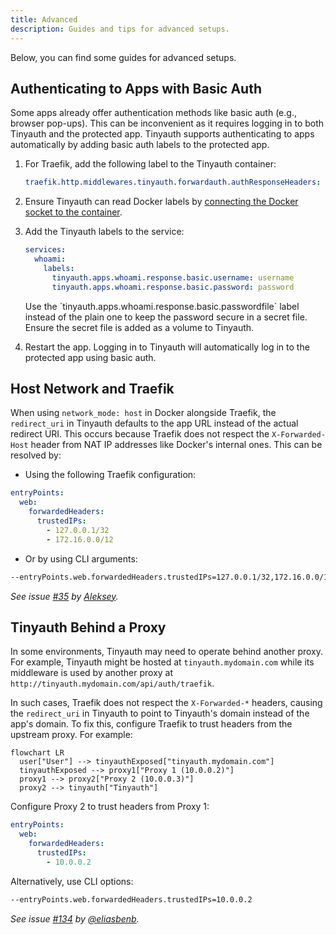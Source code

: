 ```yaml
---
title: Advanced
description: Guides and tips for advanced setups.
---
```


Below, you can find some guides for advanced setups.

## Authenticating to Apps with Basic Auth

Some apps already offer authentication methods like basic auth (e.g., browser pop-ups). This can be inconvenient as it requires logging in to both Tinyauth and the protected app. Tinyauth supports authenticating to apps automatically by adding basic auth labels to the protected app.

1. For Traefik, add the following label to the Tinyauth container:

   ```yaml
   traefik.http.middlewares.tinyauth.forwardauth.authResponseHeaders: authorization
   ```

2. Ensure Tinyauth can read Docker labels by [connecting the Docker socket to the container](/docs/guides/access-controls#modifying-the-tinyauth-container).

3. Add the Tinyauth labels to the service:

   ```yaml
   services:
     whoami:
       labels:
         tinyauth.apps.whoami.response.basic.username: username
         tinyauth.apps.whoami.response.basic.password: password
   ```

   <Callout type="tip">
     Use the `tinyauth.apps.whoami.response.basic.passwordfile` label instead of
     the plain one to keep the password secure in a secret file. Ensure the
     secret file is added as a volume to Tinyauth.
   </Callout>

4. Restart the app. Logging in to Tinyauth will automatically log in to the protected app using basic auth.

## Host Network and Traefik

When using `network_mode: host` in Docker alongside Traefik, the `redirect_uri` in Tinyauth defaults to the app URL instead of the actual redirect URI. This occurs because Traefik does not respect the `X-Forwarded-Host` header from NAT IP addresses like Docker's internal ones. This can be resolved by:

- Using the following Traefik configuration:

```yaml
entryPoints:
  web:
    forwardedHeaders:
      trustedIPs:
        - 127.0.0.1/32
        - 172.16.0.0/12
```

- Or by using CLI arguments:

```sh
--entryPoints.web.forwardedHeaders.trustedIPs=127.0.0.1/32,172.16.0.0/12
```

_See issue [#35](https://github.com/steveiliop56/tinyauth/issues/35) by [Aleksey](https://github.com/liveder)._

## Tinyauth Behind a Proxy

In some environments, Tinyauth may need to operate behind another proxy. For example, Tinyauth might be hosted at `tinyauth.mydomain.com` while its middleware is used by another proxy at `http://tinyauth.mydomain.com/api/auth/traefik`.

In such cases, Traefik does not respect the `X-Forwarded-*` headers, causing the `redirect_uri` in Tinyauth to point to Tinyauth's domain instead of the app's domain. To fix this, configure Traefik to trust headers from the upstream proxy. For example:

```mermaid
flowchart LR
  user["User"] --> tinyauthExposed["tinyauth.mydomain.com"]
  tinyauthExposed --> proxy1["Proxy 1 (10.0.0.2)"]
  proxy1 --> proxy2["Proxy 2 (10.0.0.3)"]
  proxy2 --> tinyauth["Tinyauth"]
```

Configure Proxy 2 to trust headers from Proxy 1:

```yaml
entryPoints:
  web:
    forwardedHeaders:
      trustedIPs:
        - 10.0.0.2
```

Alternatively, use CLI options:

```sh
--entryPoints.web.forwardedHeaders.trustedIPs=10.0.0.2
```

_See issue [#134](https://github.com/steveiliop56/tinyauth/issues/134#issuecomment-2848793841) by [@eliasbenb](https://github.com/eliasbenb)._
